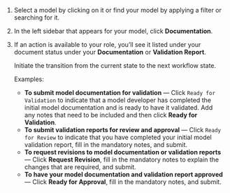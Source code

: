 1. Select a model by clicking on it or find your model by applying a filter or searching for it.

1. In the left sidebar that appears for your model, click **Documentation**.

1. If an action is available to your role, you'll see it listed under your document status under your **Documentation** or **Validation Report**. 

   Initiate the transition from the current state to the next workflow state.

   Examples: 
   
      - **To submit model documentation for validation** — Click `Ready for Validation` to indicate that a model developer has completed the initial model documentation and is ready to have it validated. Add any notes that need to be included and then click **Ready for Validation**.
      - **To submit validation reports for review and approval** — Click `Ready for Review` to indicate that you have completed your initial model validation report, fill in the mandatory notes, and submit.
      - **To request revisions to model documentation or validation reports** — Click **Request Revision**, fill in the mandatory notes to explain the changes that are required, and submit. 
      - **To have your model documentation and validation report approved** — Click **Ready for Approval**, fill in the mandatory notes, and submit. 
